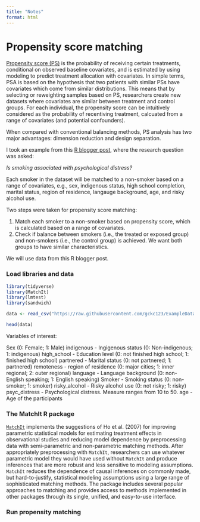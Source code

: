 ```yaml
---
title: "Notes"
format: html
---
```


# Propensity score matching 

[Propensity score (PS)](https://www.ncbi.nlm.nih.gov/pmc/articles/PMC8246231/) is the probability of receiving certain treatments, conditional on observed baseline covariates, and is estimated by using modeling to predict treatment allocation with covariates.  In simple terms, PSA is based on the hypothesis that two patients with similar PSs have covariates which come from similar distributions. This means that by selecting or reweighting samples based on PS, researchers create new datasets where covariates are similar between treatment and control groups. For each individual, the propensity score can be intuitively considered as the probability of recentiving treatment, calcuated from a range of covariates (and potential confounders).

When compared with conventional balancing methods, PS analysis has two major advantages: dimension reduction and design separation. 

I took an example from this [R blogger post](https://www.r-bloggers.com/2022/04/propensity-score-matching/), where the research question was asked: 

*Is smoking associated with psychological distress?*

Each smoker in the dataset will be matched to a non-smoker based on a range of covariates, e.g., sex, indigenous status, high school completion, marital status, region of residence, langauge background, age, and risky alcohol use.

Two steps were taken for propensity score matching: 

1. Match each smoker to a non-smoker based on propensity score, which is calculated based on a range of covariates. 
2. Check if balance between smokers (i.e., the treated or exposed group) and non-smokers (i.e., the control group) is achieved. We want both groups to have similar characteristics. 

We will use data from this R blogger post. 

### Load libraries and data
```r
library(tidyverse)
library(MatchIt)
library(lmtest)
library(sandwich)

data <- read_csv("https://raw.githubusercontent.com/gckc123/ExampleData/main/smoking_psyc_distress.csv")

head(data)
```


Variables of interest: 

Sex (0: Female; 1: Male)
indigenous - Ingigenous status (0: Non-indigenous; 1: indigenous)
high_school - Education level (0: not finished high school; 1: finished high school)
partnered - Marital status (0: not partnered; 1: partnered)
remoteness - region of residence (0: major cities; 1: inner regional; 2: outer regional)
language - Language background (0: non-English speaking; 1: English speaking)
Smoker - Smoking status (0: non-smoker; 1: smoker)
risky_alcohol - Risky alcohol use (0: not risky; 1: risky)
psyc_distress - Psychological distress. Measure ranges from 10 to 50.
age - Age of the participants

### The MatchIt R package
[`MatchIt`](https://cran.r-project.org/web/packages/MatchIt/vignettes/MatchIt.html) implements the suggestions of Ho et al. (2007) for improving parametric statistical models for estimating treatment effects in observational studies and reducing model dependence by preprocessing data with semi-parametric and non-parametric matching methods. After appropriately preprocessing with `MatchIt`, researchers can use whatever parametric model they would have used without `MatchIt` and produce inferences that are more robust and less sensitive to modeling assumptions. `MatchIt` reduces the dependence of causal inferences on commonly made, but hard-to-justify, statistical modeling assumptions using a large range of sophisticated matching methods. The package includes several popular approaches to matching and provides access to methods implemented in other packages through its single, unified, and easy-to-use interface.

### Run propensity matching
```r

```